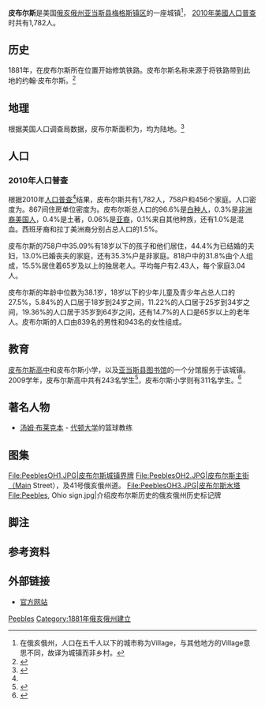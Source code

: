 {{Infobox settlement
|official_name            = 皮布尔斯
|settlement_type          = [[村_(美国)|城镇]]
|nickname                 = 
|motto                    =

<!-- Images -->
|image_skyline            = 
|imagesize                = 
|image_caption            = 
|image_flag               = 
|image_seal               =

<!-- Maps -->
|image_map                = OHMap-doton-Peebles.png
|mapsize                  = 250px
|map_caption              = 皮布尔斯的位置
|image_map1               = Map of Peebles, OH.jpg
|mapsize1                 = 250px
|map_caption1             = 皮布尔斯的地图

<!-- Location -->
|coordinates_region       = US-OH
|subdivision_type         = [[世界政區索引|国家]]
|subdivision_name         = [[美国|美国]]
|subdivision_type1        = [[美國行政區劃|州份]]
|subdivision_name1        = [[俄亥俄州|俄亥俄州]]
|subdivision_type2        = [[俄亥俄州行政区划|县]]
|subdivision_name2        = [[亚当斯县_(俄亥俄州)|亚当斯县]]

<!-- Government -->
|government_footnotes     =
|government_type          =
|leader_title             = [[市长|市长]]
|leader_name              = 诺曼·纽曼
|leader_title1            =
|leader_name1             =
|established_title        =
|established_date         =

<!-- Area -->
|unit_pref                = Imperial
|area_footnotes           = <ref name ="Gazetteer files"/>
|area_magnitude           =
|area_total_km2           = 3.06
|area_land_km2            = 3.06
|area_water_km2           = 0
|area_total_sq_mi         = 1.18
|area_land_sq_mi          = 1.18
|area_water_sq_mi         = 0

<!-- Population -->
|population_as_of         = [[2010年美国人口普查|2010年]]
|population_est           = 1780
|pop_est_as_of            = 2012<ref name="2012 Pop Estimate">{{cite web|title=Population Estimates|url=http://www.census.gov/popest/data/cities/totals/2012/SUB-EST2012.html|publisher=[[美国人口调查局|美国人口调查局]]]|accessdate=2013-06-17|archive-url=https://www.webcitation.org/6HQu4Spqa?url=http://www.census.gov/popest/data/cities/totals/2012/SUB-EST2012.html|archive-date=2013-06-17|dead-url=yes}}</ref>
|population_footnotes     = <ref name ="FactFinder">{{cite web|title=American FactFinder|url=http://factfinder2.census.gov/faces/nav/jsf/pages/index.xhtml|publisher=[[United_States_Census_Bureau|United States Census Bureau]]|accessdate=2013-01-06|archive-date=2012-02-17|archive-url=https://www.webcitation.org/65WtHj6J5?url=http://factfinder2.census.gov/faces/nav/jsf/pages/index.xhtml|dead-url=no}}</ref>
|population_total         = 1782
|population_density_km2   = 583.1
|population_density_sq_mi = 1510.2

<!-- General information -->
|timezone                 =[[北美东部时区|东部（EST）]]
|utc_offset               = -5
|timezone_DST             = EDT
|utc_offset_DST           = -4
|elevation_footnotes      = <ref name="GR3">{{cite web|url=http://geonames.usgs.gov|accessdate=2008-01-31|title=US Board on Geographic Names|publisher=[[United_States_Geological_Survey|United States Geological Survey]]|date=2007-10-25|archive-date=2012-02-26|archive-url=https://www.webcitation.org/65jET5cdV?url=http://geonames.usgs.gov/|dead-url=no}}</ref>
|elevation_m              = 252
|elevation_ft             = 827
|latd = 38 |latm = 56 |lats = 52 |latNS = N
|longd = 83 |longm = 24 |longs = 28 |longEW = W
|coordinates_display = inline,title

<!-- Area/postal codes & others -->
|postal_code_type         =  [邮政编码]]
|postal_code              = 45660
|area_code                = [[Area_code_937|937]]
|blank_name               = [[聯邦資料處理標準|FIPS代码]]
|blank_info               = 39-61420<ref name="GR2">{{cite web|url=http://factfinder2.census.gov|publisher=[[United_States_Census_Bureau|United States Census Bureau]]|accessdate=2008-01-31|title=American FactFinder|archive-date=2013-09-11|archive-url=https://web.archive.org/web/20130911234518/http://factfinder2.census.gov/|dead-url=no}}</ref>
|blank1_name              =  [[地名信息系统|地名信息系统]]特征识别码
|blank1_info              = 1044358<ref name="GR3" />
|website                  = http://peeblesohio.us/
|footnotes                =
}}

'''皮布尔斯'''是美国[[俄亥俄州|俄亥俄州]][[亞當斯縣_(俄亥俄州)|亚当斯县]][[梅格斯镇区_(俄亥俄州)|梅格斯镇区]]的一座城镇<ref group="注">在俄亥俄州，人口在五千人以下的城市称为Village，与其他地方的Village意思不同，故译为城镇而非乡村。{{cite web |url=http://codes.ohio.gov/orc/703.01 |title=Ohio Revised Code Section 703.01(A) |accessdate=2007-09-12 |archive-date=2011-07-18 |archive-url=https://web.archive.org/web/20110718075908/http://codes.ohio.gov/orc/703.01 |dead-url=no }}</ref>， [[2010年美國人口普查|2010年美國人口普查]]时共有1,782人。

==历史==
1881年，在皮布尔斯所在位置开始修筑铁路。皮布尔斯名称来源于将铁路带到此地的约翰·皮布尔斯。<ref>{{cite book | url=http://books.google.com/books?id=8HwUAAAAYAAJ&pg=PA446#v=onepage&q&f=false | title=A History of Adams County, Ohio: From Its Earliest Settlement to the Present Time | publisher=E B. Stivers | author=Evans, Nelson Wiley | year=1900 | pages=446 | access-date=2015-09-12 | archive-date=2014-06-29 | archive-url=https://web.archive.org/web/20140629165459/http://books.google.com/books?id=8HwUAAAAYAAJ&pg=PA446#v=onepage&q&f=false | dead-url=no }}</ref>

==地理==
根据美国人口调查局数据，皮布尔斯面积为{{convert|1.18|sqmi|sqkm|2}}，均为陆地。<ref name ="Gazetteer files">{{cite web|title=US Gazetteer files 2010|url=http://www.census.gov/geo/www/gazetteer/files/Gaz_places_national.txt|publisher=[[United_States_Census_Bureau|United States Census Bureau]]|accessdate=2013-01-06|archive-date=2012-01-24|archive-url=https://www.webcitation.org/64vfLAeJ2?url=http://www.census.gov/geo/www/gazetteer/files/Gaz_places_national.txt|dead-url=no}}</ref>

==人口==
{{US Census population
|1890= 358
|1900= 763
|1910= 921
|1920= 1008
|1930= 1235
|1940= 1356
|1950= 1498
|1960= 1601
|1970= 1629
|1980= 1790
|1990= 1782
|2000= 1739
|2010= 1782
|estyear=2014
|estimate=1770
|estref=<ref name="USCensusEst2014">{{cite web|url=http://www.census.gov/popest/data/cities/totals/2014/SUB-EST2014.html|title=Annual Estimates of the Resident Population for Incorporated Places: April 1, 2010 to July 1, 2014|accessdate=June 4, 2015|archive-url=https://web.archive.org/web/20150523034651/https://www.census.gov/popest/data/cities/totals/2014/SUB-EST2014.html|archive-date=2015-05-23|dead-url=yes}}</ref>
|footnote=<center>U.S. Decennial Census<ref name="DecennialCensus">{{cite web|url=http://www.census.gov/prod/www/decennial.html|title=Census of Population and Housing|publisher=Census.gov|accessdate=June 4, 2015|archive-date=2015-05-12|archive-url=https://www.webcitation.org/6YSasqtfX?url=http://www.census.gov/prod/www/decennial.html|dead-url=no}}</ref></center>
}}
===2010年人口普查===
根据2010年[[人口普查|人口普查]]<ref name="GR2" />结果，皮布尔斯共有1,782人，758户和456个家庭。人口密度为{{Convert|1469|PD/sqmi|PD/km2|1}}。867间住房单位密度为{{Convert|722.5|/sqmi|/km2|1}}。皮布尔斯总人口的96.6%是[[白种人|白种人]]，0.3%是[[非洲裔美国人|非洲裔美国人]]，0.4%是土著，0.06%是[[亚裔美国人|亚裔]]，0.1%来自其他种族，还有1.0%是混血。西班牙裔和拉丁美洲裔分别占总人口的1.5%。

皮布尔斯的758户中35.09%有18岁以下的孩子和他们居住，44.4%为已结婚的夫妇，13.0%已婚丧夫的家庭，还有35.3%户是非家庭。818户中的31.8%由个人组成，15.5%居住着65岁及以上的独居老人。平均每户有2.43人，每个家庭3.04人。

皮布尔斯的年龄中位数为38.1岁，18岁以下的少年儿童及青少年占总人口的27.5%，5.84%的人口居于18岁到24岁之间，11.22%的人口居于25岁到34岁之间，19.36%的人口居于35岁到64岁之间，还有14.7%的人口是65岁以上的老年人。皮布尔斯的人口由839名的男性和943名的女性组成。

==教育==
[[皮布尔斯高中_(俄亥俄州)|皮布尔斯高中]]和皮布尔斯小学，以及[[亚当斯县_(俄亥俄州)#图书馆|亚当斯县图书馆]]的一个分馆服务于该城镇。2009学年，皮布尔斯高中共有243名学生<ref>{{Cite web |url=http://www.city-data.com/school/peebles-high-school-oh.html |title=存档副本 |access-date=2015-09-12 |archive-date=2020-09-20 |archive-url=https://web.archive.org/web/20200920153825/http://www.city-data.com/school/peebles-high-school-oh.html |dead-url=no }}</ref>，皮布尔斯小学则有311名学生。<ref>{{Cite web |url=http://www.city-data.com/school/peebles-elementary-school-oh.html |title=存档副本 |accessdate=2015-09-12 |archive-date=2016-05-09 |archive-url=https://web.archive.org/web/20160509135350/http://www.city-data.com/school/peebles-elementary-school-oh.html |dead-url=no }}</ref>

==著名人物==
*[[汤姆·布莱克本_(篮球)|汤姆·布莱克本]] - [[代顿大学|代顿大学]]的篮球教练

==图集==
<gallery>
File:PeeblesOH1.JPG|皮布尔斯城镇界牌
File:PeeblesOH2.JPG|皮布尔斯主街（Main Street），及41号俄亥俄州道。
File:PeeblesOH3.JPG|皮布尔斯水塔
File:Peebles, Ohio sign.jpg|介绍皮布尔斯历史的俄亥俄州历史标记牌
</gallery>

==脚注==
<references group="注"/>
==参考资料==
<references />

==外部链接==
*[http://peeblesohio.us 官方网站] {{Wayback|url=http://peeblesohio.us/ |date=20151117000649 }}

{{Adams County, Ohio}}

[[Category:亞當斯縣村落_(俄亥俄州)|Peebles]]
[[Category:1881年俄亥俄州建立|Category:1881年俄亥俄州建立]]